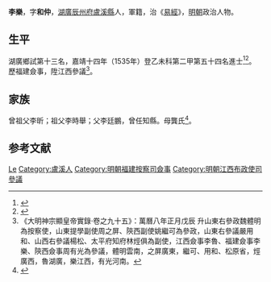 {{Otheruses|other=名为李乐的其他人物|李乐}}
{{明清人物信息框
| 姓名 = 李樂
| 原名 =
| 圖片名稱= 
| 圖片大小 =
| 圖片說明 = 
| 最高職務 =
| 國家 = 大明 
| 爵位 =
| 籍貫 = [[湖廣|湖廣]][[辰州府|辰州府]][[盧溪縣|盧溪縣]]
| 族裔 = 
| 字號 = 
| 諡號 =
| 出生日期 = 六月初十日
| 出生地點 = 
| 逝世日期 = 卒年不詳 
| 逝世地點 =
| 墓葬 =
| 配偶 = 陳氏、董氏
| 親屬 = 
| 出身 =
* 嘉靖十四年乙未科進士出身
| 經歷 =
| 著作 =  
}}

'''李樂'''{{BD|1499年||？||Li}}，字'''和仲'''，[[湖廣|湖廣]][[辰州府|辰州府]][[盧溪縣|盧溪縣]]人，軍籍，治《[[易經|易經]]》，[[明朝|明朝]]政治人物。

== 生平 ==
湖廣鄉試第十三名，嘉靖十四年（1535年）登乙未科第二甲第五十四名進士<ref>{{Cite book|title=《皇明贡举考》卷五|author=[[张朝瑞|张朝瑞]]|publisher=《续修四库全书》史部第828册|year=|isbn=|location=|pages=}}</ref><ref>{{Cite book|title=贡举志五种 上|author=鲁小俊，江俊伟著|publisher=武汉大学出版社|year=2009|isbn=978-7-307-07043-1|location=武汉|pages=}}</ref>。歷福建僉事，陞江西參議<ref>《大明神宗顯皇帝實錄·卷之九十五》：萬曆八年正月戊辰 升山東右參政魏體明為按察使，山東提學副使周之屏、陝西副使姚繼可為參政，山東右參議嚴用和、山西右參議楊松、太平府知府林烴俱為副使，江西僉事李魯、福建僉事李樂、陝西僉事周有光為參議，體明雲南，之屏廣東，繼可、用和、松原省，烴廣西，魯湖廣，樂江西，有光河南。</ref>。

== 家族 ==
曾祖父李昕；祖父李時舉；父李廷鵬，曾任知縣。母龔氏<ref>{{Cite book|title=天一阁藏明代科举录选刊 登科录 点校本|author=龚延明主编|publisher=宁波出版社|year=2016|isbn=978-7-5526-2320-8|location=宁波|pages=|quote=《天一閣藏明代科舉錄選刊.登科錄》之《嘉靖十四年乙未科進士登科錄》}}</ref>。

== 参考文献 ==
{{reflist}}

{{嘉靖十四年乙未科殿試金榜}}
{{Authority control}}

{{DEFAULTSORT:Li李}}
[[Category:李姓|Le]]
[[Category:盧溪人|Category:盧溪人]]
[[Category:明朝福建按察司僉事|Category:明朝福建按察司僉事]]
[[Category:明朝江西布政使司參議|Category:明朝江西布政使司參議]]